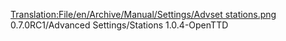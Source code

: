 [[Translation:File/en/Archive/Manual/Settings/Advset stations.png]]
0.7.0RC1/Advanced Settings/Stations
1.0.4-OpenTTD
